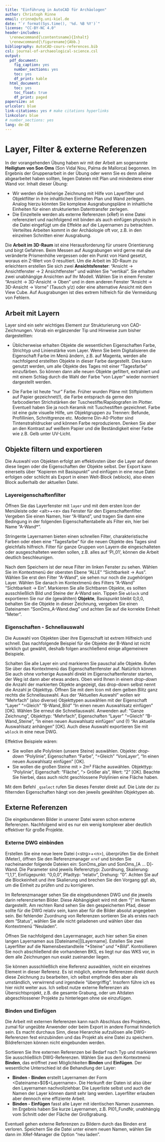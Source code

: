 ```yaml
---
title: "Einführung in AutoCAD für Archäologen"
author: Christoph Rinne
email: crinne@ufg.uni-kiel.de
date: "`r format(Sys.time(), '%d. %B %Y')`"
license: "CC-BY-NC 4.0"
header-includes:
  \renewcommand{\contentsname}{Inhalt}
  \renewcommand{\figurename}{Abb.}
bibliography: AutoCAD-cours-references.bib
csl: journal-of-archaeological-science.csl
output:
  pdf_document:
    fig_caption: yes
    number_sections: yes
    toc: yes
    df_print: kable
  html_document:
    toc: yes
    toc_float: true
    df_print: paged
papersize: a4 
urlcolor: blue
link-citations: yes # make citations hyperlinks
linkcolor: blue
# number_sections: yes
lang: de-DE
---
```


# Layer, Filter & externe Referenzen

In der vorangehenden Übung haben wir mit der Arbeit am sogenannte **Heiligtum von Son Oms** (Son Vidal Nou, Palma de Mallorca) begonnen. Im Ergebnis der Gruppenarbeit in der Übung oder wenn Sie es denn alleine abgearbeitet haben sollten, liegen Dateien mit Plan und mindestens einer Wand vor. Inhalt dieser Übung:

- Wir werden die bisherige Zeichnung mit Hilfe von Layerfilter und Objektfilter in ihre inhaltlichen Einheiten Plan und Wand zerlegen. Analog hierzu könnten Sie komplexe Ausgrabungspläne in inhaltliche Einheiten für einen strukturierten Datentransfer zerlegen.
- Die Einzelteile werden als externe Referenzen (xRef) in eine Datei referenziert und nachfolgend mit binden als auch einfügen physisch in die Datei eingefügt um die Effekte auf die Layernamen zu betrachten. Verteiltes Arbeiten kommt in der Archäologie oft vor, z.B. in den einzelnen Schnitten einer Ausgrabung.  

Die **Arbeit im 3D-Raum** ist eine Herausforderung für unsere Orientierung und birgt Gefahren. Beim Messen auf Ausgrabungen wird gerne mal die veränderte Prismenhöhe vergessen oder ein Punkt von Hand gesetzt, woraus ein Z-Wert von 0 resultiert.
Um die Arbeit im 3D-Raum zu erleichtern erstellen Sie sich zwei **Ansichtsfenster**: "Ansicht -> Ansichtfenster -> 2 Ansichtfenster" und wählen Sie "vertikal". Sie erhalten zwei unabhängige Ansichten auf Ihr Modell. Wählen Sie in einem Fenster "Ansicht -> 3D-Ansicht -> Oben" und in dem anderen Fenster "Ansicht -> 3D-Ansicht -> Vorne" (Tausch y/z) oder eine alternative Ansicht mit dem View Cube. Auf Ausgrabungen ist dies extrem hilfreich für die Vermeidung von Fehlern.

## Arbeit mit Layern

Layer sind ein sehr wichtiges Element zur Strukturierung von CAD-Zeichnungen. Vorab ein ergänzender Tip und Hinweise zum bisher dargestellten:

- Üblicherweise erhalten Objekte die wesentlichen Eigenschaften Farbe, Strichtyp und Linienstärke vom Layer. Wenn Sie beim Digitalisieren die Eigenschaft Farbe im Menü ändern, z.B. auf Magenta, werden alle nachfolgend erstellten Objekte in dieser Farbe dargestellt. Dies kann genutzt werden, um alle Objekte des Tages mit einer "Tagesfarbe" einzufärben. So können dann alle neuen Objekte gefiltert, extrahiert und mit einem Schlag durch die Wahl der Farbe "von Layer" wieder normiert dargestellt werden.

- Die Farbe ist heute "nur" Farbe. Früher wurden Pläne mit Stiftplottern auf Papier gezeichnet(!), die Farbe entsprach da gerne den farbcodierten Strichstärken der Tuschestifte/Rapidografen im Plotter. Eventuell haben Sie ja noch Keramik mit Tuschestiften gezeichnet. Farbe ist eine gute visuelle Hilfe, um Objektgruppen zu Trennen: Befunde, Profillinien, Schnittgrenze etc. Moderne Din-A0-Plotter sind Tintenstrahldrucker und können Farbe reproduzieren. Denken Sie aber an den Kontrast auf weißem Papier und die Beständigkeit einer Farbe wie z.B. Gelb unter UV-Licht.

## Objekte filtern und exportieren

Die Auswahl von Objekten erfolgt am effektivsten über die Layer auf denen diese liegen oder die Eigenschaften der Objekte selbst. Der Export kann einerseits über "Kopieren mit Basispunkt" und einfügen in eine neue Datei erfolgen oder schlicht als Export in einen Welt-Block (wblock), also einen Block außerhalb der aktuellen Datei.

### Layereigenschaftenfilter

Öffnen Sie das Layerfenster mit ```layer``` und mit dem ersten Icon der Menüleiste oder \<alt>+\<e> das Fenster für den Eigenschaftenfilter. Vergeben Sie einen Namen, hier "A-Wand", und tragen Sie dann eine Bedingung in der folgenden Eigenschaftentabelle als Filter ein, hier bei Name "A-Wand\*".    

Stringente Layernamen bieten einen schnellen Filter, charakteristische Farben oder eben eine "Tagesfarbe" für die neuen Objekte des Tages sind gleichfalls hilfreich. Filter für ganze Gruppen von Layern die eingeschalteten oder ausgeschalteten werden sollen, z.B. alles auf 'Pl_01', können die Arbeit deutlich beschleunigen.

Nach dem Speichern ist der neue Filter im linken Fenster zu sehen. Wählen Sie im Kontextmenü der obersten Ebene "ALLE" "Sichtbarkeit -> Aus". Wählen Sie erst den Filter "A-Wand", sie sehen nur noch die zugehörigen Layer. Wählen Sie danach im Kontextmenü des Filters "A-Wand" "Sichtbarkeit -> Ein". Markieren Sie alle Sichtbaren Objekte, es sollten ausschließlich Bild und Steine der A-Wand sein. Tippen Sie  ```wblock``` und exportieren Sie nur die (gewählten) **Objekte**, Basispunkt bleibt 0,0,0, behalten Sie die Objekte in dieser Zeichnung, vergeben Sie einen Dateinamen "SonOms_A-Wand.dwg" und achten Sie auf die korrekte Einheit "Meter".

### Eigenschaften - Schnellauswahl

Die Auswahl von Objekten über ihre Eigenschaft ist extrem Hilfreich und schnell. Das nachfolgende Beispiel für die Objekte der B-Wand ist nicht wirklich gut gewählt, deshalb folgen anschließend einige allgemeinere Beispiele.

Schalten Sie alle Layer ein und markieren Sie pauschal alle Objekte. Rufen Sie über das Kontextmenü das Eigenschaftenfenster auf. Natürlich können Sie auch ohne vorherige Auswahl direkt im Eigenschaftenfenster starten, der Weg ist dann aber etwas anders. Oben wird Ihnen in einem *drop-down* die Anzahl der markierten Objekte angezeigt, das drop-down selbst nennt die Anzahl je Objekttyp. Öffnen Sie mit dem Icon mit dem gelben Blitz ganz rechts die Schnellauswahl. Aus der "Aktuellen Auswahl" wollen wir "Mehrfach" (also diverse) Objekttypen auswählen mit der Eigenschaft "Layer" "=Gleich" "B-Wand_Bild" "In einen neuen Auswahlsatz einfügen" [OK]. Wählen Sie erneut die Schnellauswahl. Anwenden auf: "Ganze Zeichnung", Objekttyp: "Mehrfach", Eigenschaften "Layer" "=Gleich" "B-Wand_Steine", "In einen neuen Auswahlsatz einfügen" und (!) "An aktuelle Auswahlsatz anhängen" [OK]. Auch diese Auswahl exportieren Sie mit ```wblock``` in eine neue DWG.

Effektive Beispiele wären:

- Sie wollen alle Polylinien (unsere Steine) auswählen. Objekte: *drop-down* "Polylinie", Eigenschaften "Farbe", "=Gleich" "VonLayer", "In einen neuen Auswahlsatz einfügen" [OK].
- Sie wollen die großen Steine mit > 2m² Fläche auswählen. Objekttyp: "Polylinie", Eigenschaft: "Fläche", "> Größer als", Wert: "2" [OK]. Beachte Sie hierbei, dass auch nicht geschlossene Polylinien eine Fläche haben. 

Mit dem Befehl ```_qselect``` rufen Sie dieses Fenster direkt auf. Die Liste der zu filternden Eigenschaften hängt von den jeweils gewählten Objektypen ab.

## Externe Referenzen

Die eingebundenen Bilder in unserer Datei waren schon externe Referenzen. Nachfolgend wird es nur ein wenig komplexer aber deutlich effektiver für große Projekte.

### Externe DWG einbinden
Erstellen Sie eine neue leere Datei (\<strg>+\<n>), überprüfen Sie die Einheit (Meter), öffnen Sie den Referenzmanager ```xref``` und binden Sie nacheinander folgende Dateien ein: SonOms_plan und SonOms_[A ... D]-Wand. Die Parameter sind jeweils Referenztyp: Zuordnung, Skalierung: "1,1,1", Einfügepunkt: "0,0,0", Pfadtyp: "relativ", Drehung: "0". Achten Sie auf die Blockeinheit und ihre Skalierung und brechen Sie den Vorgang ggf. ab, um die Einheit zu prüfen und zu korrigieren.

Im Referenzmanager sehen Sie die eingebundenen DWG und die jeweils darin referenzierten Bilder. Diese Abhängigkeit wird mit dem "|" im Namen dargestellt. Am rechten Rand sehen Sie den gespeicherten Pfad, dieser sollte für die DWG relativ sein, kann aber für die Bilder absolut angegeben sein. Bei fehlender Zuordnung von Referenzen sortieren Sie als erstes nach dem "Status", wählen Sie alle nicht geladenen und wählen über das Kontextmenü "Neuladen". 

Öffnen Sie nachfolgend den Layermanager, auch hier sehen Sie einen langen Layernamen aus [Dateiname]|[Layername]. Estellen Sie zwei Layerfilter auf die Namensbestandteile "\*Steine*" und "\*Bild*". Kontrollieren Sie noch abschließend die vorhandenen BKS, es liegt nur das WKS vor, in dem alle Zeichnungen nun exakt zueinander liegen.

Sie können ausschließlich eine Referenz auswählen, nicht ein einzelnes Element in dieser Referenz. Es ist möglich, externe Referenzen direkt durch diese Zeichnung zu bearbeiten, ich selbst empfinde dies aber als umständlich, verwirrend und irgendwie "übergriffig". Insofern führe ich es hier nicht weiter aus. Ich selbst nutze externe Referenzen als Übersichtsprojekt, z.B. die gesamte Grabung, oder um Altdaten abgeschlossener Projekte zu hinterlegen ohne sie einzufügen.

### Binden und Einfügen

Die Arbeit mit externen Referenzen kann nach Abschluss des Projektes, zumal für ungeübte Anwender oder beim Export in andere Format hinderlich sein. Es macht durchaus Sinn, diese Hierarchie aufzulösen alle DWG-Referenzen fest einzubinden und das Projekt als eine Datei zu speichern. Bildrefernzen können nicht eingebunden werden.

Sortieren Sie Ihre externen Referenzen bei Bedarf nach Typ und markieren Sie ausschließlich DWG-Referenzen. Wählen Sie aus dem Kontextmenü **Binden**, das eröffnet zwei Möglichkeiten **Binden** und **Einfügen**. Der wesentliche Unterschied ist die Behandlung der Layer:

- **Binden - Binden** erstellt Layernamen der Form \<Dateiname>\$0\$\<Layername>. Die Herkunft der Daten ist also über den Layernamen nachvollziehbar. Die Layerliste selbst und auch die Namen der Layer können damit sehr lang werden. Layerfilter erlauben aber dennoch eine effiziente Arbeit.
-  **Binden - Einfügen** fasst alle Layer mit identischen Namen zusammen. Im Ergebnis haben Sie kurze Layernamen, z.B. Pl01_FundNr, unabhängig vom Schnitt oder der Fläche der Großgrabung.

Eventuell gehen externe Referenzen zu Bildern durch das Binden erst verloren. Speichern Sie die Datei unter einem neuen Namen, wählen Sie dann im XRef-Manager die Option "neu laden".
